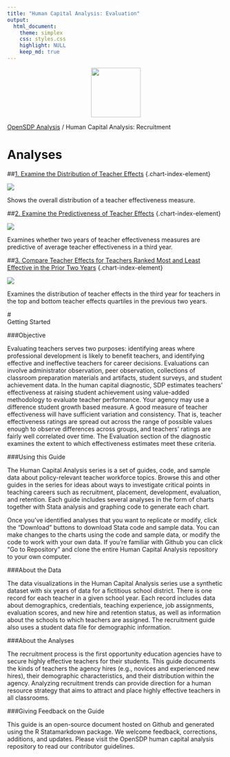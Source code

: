 ```yaml
---
title: "Human Capital Analysis: Evaluation"
output: 
  html_document:
    theme: simplex
    css: styles.css
    highlight: NULL
    keep_md: true
---
```


<div class="navbar navbar-default navbar-fixed-top" id="logo">
<div class="container">
<img src="OpenSDP-Banner_crimson.jpg" style="display: block; margin: 0 auto; height: 115px;">
</div>
</div>

[OpenSDP Analysis](http://opensdp.github.io./analysis)  /  Human Capital Analysis: Recruitment

# Analyses

##[1. Examine the Distribution of Teacher Effects](Distribution_of_Teacher_Effects.html) {.chart-index-element}

[![](Overall_Teacher_Effects_Middle School Math.png)](Distribution_of_Teacher_Effects.html)

Shows the overall distribution of a teacher effectiveness measure.

##[2. Examine the Predictiveness of Teacher Effects](Predictive_Teacher_Effects_Average.html) {.chart-index-element}

[![](Predictive_Teacher_Effects_Average_Middle School Math.png)](Predictive_Teacher_Effects_Average.html)

Examines whether two years of teacher effectiveness measures are predictive of average teacher effectiveness in a third year. 

##[3. Compare Teacher Effects for Teachers Ranked Most and Least Effective in the Prior Two Years](Predictive_Teacher_Effects_Distribution.html) {.chart-index-element}

[![](Predictive_Teacher_Effects_Distribution_Elementary School Math.png)](Predictive_Teacher_Effects_Distribution.html)

Examines the distribution of teacher effects in the third year for teachers in the top and bottom teacher effects quartiles in the previous two years. 


#<br style="clear:both">Getting Started

###Objective

Evaluating teachers serves two purposes: identifying areas where professional development is likely to benefit teachers, and identifying effective and ineffective teachers for career decisions. Evaluations can involve administrator observation, peer observation, collections of classroom preparation materials and artifacts, student surveys, and student achievement data. In the human capital diagnostic, SDP estimates teachers' effectiveness at raising student achievement using value-added methodology to evaluate teacher performance. Your agency may use a difference student growth based measure.  A good measure of teacher effectiveness will have sufficient variation and consistency. That is, teacher effectiveness ratings are spread out across the range of possible values enough to observe differences across groups, and teachers' ratings are fairly well correlated over time. The Evaluation section of the diagnostic examines the extent to which effectiveness estimates meet these criteria.

###Using this Guide

The Human Capital Analysis series is a set of guides, code, and sample data about policy-relevant teacher workforce topics. Browse this and other guides in the series for ideas about ways to investigate critical points in teaching careers such as recruitment, placement, development, evaluation, and retention. Each guide includes several analyses in the form of charts together with Stata analysis and graphing code to generate each chart.

Once you've identified analyses that you want to replicate or modify, click the "Download" buttons to download Stata code and sample data. You can make changes to the charts using the code and sample data, or modify the code to work with your own data. If you're familiar with Github you can click "Go to Repository" and clone the entire Human Capital Analysis repository to your own computer.

###About the Data

The data visualizations in the Human Capital Analysis series use a synthetic dataset with six years of data for a fictitious school district. There is one record for each teacher in a given school year. Each record includes data about demographics, credentials, teaching experience, job assignments, evaluation scores, and new hire and retention status, as well as information about the schools to which teachers are assigned. The recruitment guide also uses a student data file for demographic information.

###About the Analyses

The recruitment process is the first opportunity education agencies have to secure highly effective teachers for their students. This guide documents the kinds of teachers the agency hires (e.g., novices and experienced new hires), their demographic characteristics, and their distribution within the agency. Analyzing recruitment trends can provide direction for a human resource strategy that aims to attract and place highly effective teachers in all classrooms.

###Giving Feedback on the Guide

This guide is an open-source document hosted on Github and generated using the R Statamarkdown package. We welcome feedback, corrections, additions, and updates. Please visit the OpenSDP human capital analysis repository to read our contributor guidelines.